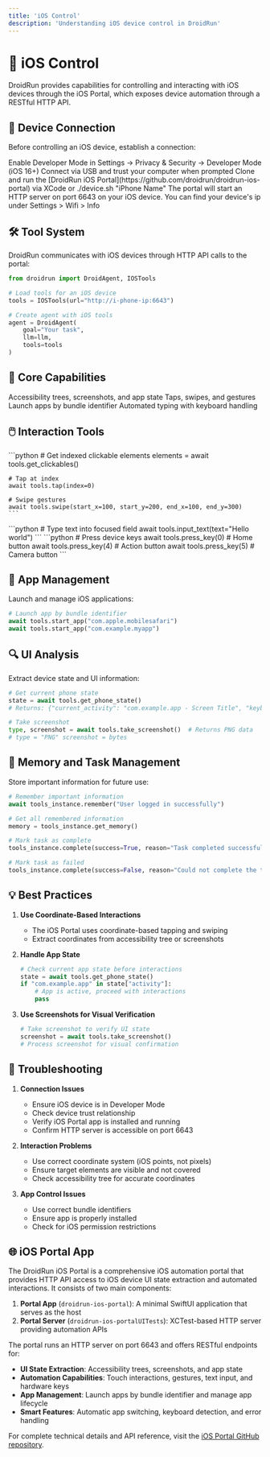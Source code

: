 ```yaml
---
title: 'iOS Control'
description: 'Understanding iOS device control in DroidRun'
---
```


# 📱 iOS Control

DroidRun provides capabilities for controlling and interacting with iOS devices through the iOS Portal, which exposes device automation through a RESTful HTTP API.

## 🔌 Device Connection

Before controlling an iOS device, establish a connection:

<Steps>
  <Step title="Enable Developer Mode">
    Enable Developer Mode in Settings → Privacy & Security → Developer Mode (iOS 16+)
  </Step>
  <Step title="Trust Computer">
    Connect via USB and trust your computer when prompted
  </Step>
  <Step title="Install iOS Portal">
    Clone and run the [DroidRun iOS Portal](https://github.com/droidrun/droidrun-ios-portal) via XCode or ./device.sh "iPhone Name"
  </Step>
  <Step title="Verify Connection">
    The portal will start an HTTP server on port 6643 on your iOS device. You can find your device's ip under Settings > Wifi > Info
  </Step>
</Steps>

## 🛠️ Tool System

DroidRun communicates with iOS devices through HTTP API calls to the portal:

```python
from droidrun import DroidAgent, IOSTools

# Load tools for an iOS device 
tools = IOSTools(url="http://i-phone-ip:6643")

# Create agent with iOS tools
agent = DroidAgent(
    goal="Your task",
    llm=llm,
    tools=tools
)
```

## 🎯 Core Capabilities

<CardGroup cols={2}>
  <Card title="UI State Extraction" icon="magnifying-glass">
    Accessibility trees, screenshots, and app state
  </Card>
  <Card title="Touch Interactions" icon="hand-pointer">
    Taps, swipes, and gestures
  </Card>
  <Card title="App Management" icon="mobile-screen">
    Launch apps by bundle identifier
  </Card>
  <Card title="Text Input" icon="keyboard">
    Automated typing with keyboard handling
  </Card>
</CardGroup>

## 🖱️ Interaction Tools

<AccordionGroup>
  <Accordion title="Touch Gestures">
    ```python
    # Get indexed clickable elements
    elements = await tools.get_clickables()
    
    # Tap at index
    await tools.tap(index=0)
    
    # Swipe gestures
    await tools.swipe(start_x=100, start_y=200, end_x=100, end_y=300)
    ```
  </Accordion>
  
  <Accordion title="Text Input">
    ```python
    # Type text into focused field
    await tools.input_text(text="Hello world")
    ```
  </Accordion>
  
  <Accordion title="Hardware Keys">
    ```python
    # Press device keys
    await tools.press_key(0)  # Home button
    await tools.press_key(4)  # Action button
    await tools.press_key(5)  # Camera button
    ```
  </Accordion>
</AccordionGroup>

## 📱 App Management

Launch and manage iOS applications:

```python
# Launch app by bundle identifier
await tools.start_app("com.apple.mobilesafari")
await tools.start_app("com.example.myapp")
```

## 🔍 UI Analysis

Extract device state and UI information:

```python
# Get current phone state
state = await tools.get_phone_state()
# Returns: {"current_activity": "com.example.app - Screen Title", "keyboard_shown": false}

# Take screenshot
type, screenshot = await tools.take_screenshot()  # Returns PNG data
# type = "PNG" screenshot = bytes
```

## 🧠 Memory and Task Management

Store important information for future use:

```python
# Remember important information
await tools_instance.remember("User logged in successfully")

# Get all remembered information
memory = tools_instance.get_memory()

# Mark task as complete
tools_instance.complete(success=True, reason="Task completed successfully")

# Mark task as failed
tools_instance.complete(success=False, reason="Could not complete the task")
```

## 💡 Best Practices

1. **Use Coordinate-Based Interactions**
   - The iOS Portal uses coordinate-based tapping and swiping
   - Extract coordinates from accessibility tree or screenshots

2. **Handle App State**
   ```python
   # Check current app state before interactions
   state = await tools.get_phone_state()
   if "com.example.app" in state["activity"]:
       # App is active, proceed with interactions
       pass
   ```

3. **Use Screenshots for Visual Verification**
   ```python
   # Take screenshot to verify UI state
   screenshot = await tools.take_screenshot()
   # Process screenshot for visual confirmation
   ```

## 🔧 Troubleshooting

1. **Connection Issues**
   - Ensure iOS device is in Developer Mode
   - Check device trust relationship
   - Verify iOS Portal app is installed and running
   - Confirm HTTP server is accessible on port 6643

2. **Interaction Problems**
   - Use correct coordinate system (iOS points, not pixels)
   - Ensure target elements are visible and not covered
   - Check accessibility tree for accurate coordinates

3. **App Control Issues**
   - Use correct bundle identifiers
   - Ensure app is properly installed
   - Check for iOS permission restrictions

## 🌐 iOS Portal App

The DroidRun iOS Portal is a comprehensive iOS automation portal that provides HTTP API access to iOS device UI state extraction and automated interactions. It consists of two main components:

1. **Portal App** (`droidrun-ios-portal`): A minimal SwiftUI application that serves as the host
2. **Portal Server** (`droidrun-ios-portalUITests`): XCTest-based HTTP server providing automation APIs

The portal runs an HTTP server on port 6643 and offers RESTful endpoints for:
- **UI State Extraction**: Accessibility trees, screenshots, and app state
- **Automation Capabilities**: Touch interactions, gestures, text input, and hardware keys
- **App Management**: Launch apps by bundle identifier and manage app lifecycle
- **Smart Features**: Automatic app switching, keyboard detection, and error handling

For complete technical details and API reference, visit the [iOS Portal GitHub repository](https://github.com/droidrun/ios-portal). 